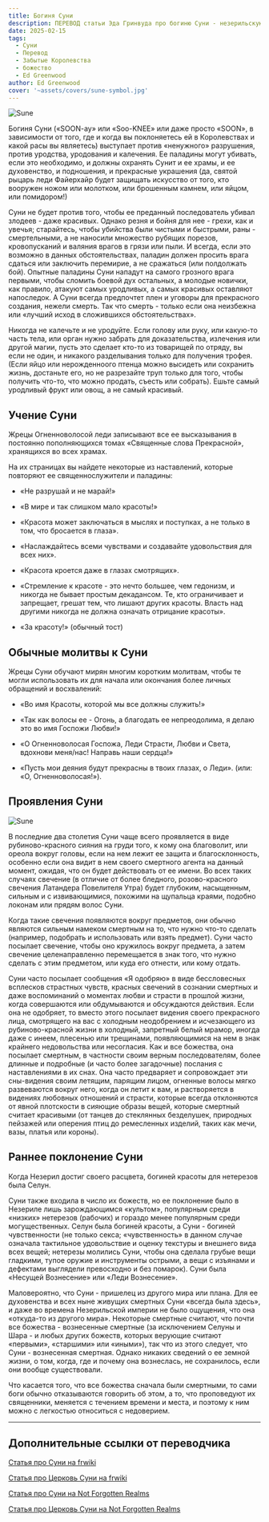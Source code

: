 ```yaml
---
title: Богиня Суни
description: ПЕРЕВОД статьи Эда Гринвуда про богиню Суни - незерильскую богиню любви
date: 2025-02-15
tags:
  - Суни
  - Перевод
  - Забытые Королевства
  - божество
  - Ed Greenwood
author: Ed Greenwood
cover: '~assets/covers/sune-symbol.jpg'
---
```


![Sune](/images/sune.jpg)

Богиня Суни («SOON-ay» или «Soo-KNEE» или даже просто «SOON», в зависимости от того, где и когда вы поклоняетесь ей в Королевствах и какой расы вы являетесь) выступает против «ненужного» разрушения, против уродства, уродования и калечения. Ее паладины могут убивать, если это необходимо, и должны охранять Сунит и ее храмы, и ее духовенство, и подношения, и прекрасные украшения (да, святой рыцарь леди Файерхайр будет защищать искусство от того, кто вооружен ножом или молотком, или брошенным камнем, или яйцом, или помидором!)

Суни не будет против того, чтобы ее преданный последователь убивал злодеев - даже красивых. Однако резня и бойня для нее - грехи, как и увечья; старайтесь, чтобы убийства были чистыми и быстрыми, раны - смертельными, а не наносили множество рубящих порезов, кровопусканий и валяния врагов в грязи или пыли. И всегда, если это возможно в данных обстоятельствах, паладин должен просить врага сдаться или заключить перемирие, а не сражаться (или полдолжать бой). Опытные паладины Суни нападут на самого грозного врага первыми, чтобы сломить боевой дух остальных, а молодые новички, как правило, атакуют самых уродливых, а самых красивых оставляют напоследок. А Суни всегда предпочтет плен и уговоры для прекрасного создания, нежели смерть. Так что смерть - только если она неизбежна или «лучший исход в сложившихся обстоятельствах».

Никогда не калечьте и не уродуйте. Если голову или руку, или какую-то часть тела, или орган нужно забрать для доказательства, излечения или другой магии, пусть это сделает кто-то из товарищей по отряду, вы если не один, и никакого разделывания только для получения трофея. (Если яйцо или нерожденноого птенца можно высидеть или сохранить жизнь, достаньте его, но не разрезайте труп только для того, чтобы получить что-то, что можно продать, съесть или собрать). Ешьте самый уродливый фрукт или овощ, а не самый красивый.

## Учение Суни

Жрецы Огненноволосой леди записывают все ее высказывания в постоянно пополняющихся томах «Священные слова Прекрасной», хранящихся во всех храмах.

На их страницах вы найдете некоторые из наставлений, которые повторяют ее священнослужители и паладины:

- «Не разрушай и не марай!»

- «В мире и так слишком мало красоты!»

- «Красота может заключаться в мыслях и поступках, а не только в том, что бросается в глаза».

- «Наслаждайтесь всеми чувствами и создавайте удовольствия для всех них».

- «Красота кроется даже в глазах смотрящих».

- «Стремление к красоте - это нечто большее, чем гедонизм, и никогда не бывает простым декадансом. Те, кто ограничивает и запрещает, грешат тем, что лишают других красоты. Власть над другими никогда не должна означать отрицание красоты».

- «За красоту!» (обычный тост)

## Обычные молитвы к Суни

Жрецы Суни обучают мирян многим коротким молитвам, чтобы те могли использовать их для начала или окончания более личных обращений и восхвалений:

- «Во имя Красоты, которой мы все должны служить!»

- «Так как волосы ее - Огонь, а благодать ее непреодолима, я делаю это во имя Госпожи Любви!»

- «О Огненноволосая Госпожа, Леди Страсти, Любви и Света, вдохнови меня/нас! Направь наши сердца!»

- «Пусть мои деяния будут прекрасны в твоих глазах, о Леди». (или: «О, Огненноволосая!»).

## Проявления Суни

![Sune](/images/Sune-deity.jpg)

В последние два столетия Суни чаще всего проявляется в виде рубиново-красного сияния на груди того, к кому она благоволит, или ореола вокруг головы, если на нем лежит ее защита и благосклонность, особенно если она видит в нем своего смертного агента на данный момент, ожидая, что он будет действовать от ее имени. Во всех таких случаях свечение (в отличие от более бледного, розово-красного свечения Латандера Повелителя Утра) будет глубоким, насыщенным, сильным и с извивающимися, похожими на щупальца краями, подобно локонам или прядям волос Суни.

Когда такие свечения появляются вокруг предметов, они обычно являются сильным намеком смертным на то, что нужно что-то сделать (например, подобрать и использовать или взять предмет). Суни часто посылает свечение, чтобы оно кружилось вокруг предмета, а затем свечение целенаправленно перемещается в знак того, что нужно сделать с этим предметом, или куда его отнести, или кому отдать.

Суни часто посылает сообщения «Я одобряю» в виде бессловесных всплесков страстных чувств, красных свечений в сознании смертных и даже воспоминаний о моментах любви и страсти в прошлой жизни, когда совершаются или обдумываются и обсуждаются действия. Если она не одобряет, то вместо этого посылает видения своего прекрасного лица, смотрящего на вас с холодным неодобрением и исчезающего из рубиново-красной жизни в холодный, запретный белый мрамор, иногда даже с инеем, плесенью или трещинами, появляющимися на нем в знак крайнего недовольства или несогласия. Как и все божества, она посылает смертным, в частности своим верным последователям, более длинные и подробные (и часто более загадочные) послания с наставлениями в их снах. Она часто предваряет и сопровождает эти сны-видения своим летящим, парящим лицом, огненные волосы мягко развеваются вокруг него, когда он летит к вам, и растворяется в видениях любовных отношений и страсти, которые всегда отклоняются от явной плотскости в сияющие образы вещей, которые смертный считает красивыми (от танцев до стеклянных безделушек, природных пейзажей или оперения птиц до ремесленных изделий, таких как мечи, вазы, платья или короны).

## Раннее поклонение Суни

Когда Незерил достиг своего расцвета, богиней красоты для нетерезов была Селун.

Суни также входила в число их божеств, но ее поклонение было в Незериле лишь зарождающимся «культом», популярным среди «низких» нетерезов (рабочих) и гораздо менее популярным среди могущественных. Селун была богиней красоты, а Суни - богиней чувственности (не только секса; «чувственность» в данном случае означала тактильное удовольствие и оценку текстуры и внешнего вида всех вещей; нетерезы молились Суни, чтобы она сделала грубые вещи гладкими, тупое оружие и инструменты острыми, а вещи с изъянами и дефектами выглядели превосходно и без помарок). Суни была «Несущей Вознесение» или «Леди Вознесение».

Маловероятно, что Суни - пришелец из другого мира или плана. Для ее духовенства и всех ныне живущих смертных Суни «всегда была здесь», и даже во времена Незерильской империи не было ощущения, что она «откуда-то из другого мира». Некоторые смертные считают, что почти все божества - вознесенные смертные (за исключением Селуны и Шара - и любых других божеств, которых верующие считают «первыми», «старшими» или «иными»), так что из этого следует, что Суни - вознесенная смертная. Однако никаких сведений о ее земной жизни, о том, когда, где и почему она вознеслась, не сохранилось, если они вообще существовали.

Что касается того, что все божества сначала были смертными, то сами боги обычно отказываются говорить об этом, а то, что проповедуют их священники, меняется с течением времени и места, и поэтому к ним можно с легкостью относиться с недоверием.

---

## Дополнительные ссылки от переводчика

[Статья про Суни на frwiki](https://forgottenrealms.fandom.com/wiki/Sune)

[Статья про Церковь Суни на frwiki](https://forgottenrealms.fandom.com/wiki/Church_of_Sune)

[Статья про Суни на Not Forgotten Realms](https://www.worldanvil.com/w/not-forgotten-realms-palant/a/---sune-article)

[Статья про Церковь Суни на Not Forgotten Realms](https://www.worldanvil.com/w/not-forgotten-realms-palant/a/church-of-sune-article)